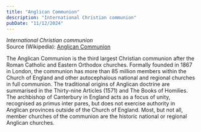 ```yaml
---
title: "Anglican Communion"
description: "International Christian communion"
pubDate: "11/12/2024"
---
```


*International Christian communion*  
Source (Wikipedia): [Anglican Communion][1]

The Anglican Communion is the third largest Christian communion after the Roman Catholic and Eastern Orthodox churches. Formally founded in 1867 in London, the communion has more than 85 million members within the Church of England and other autocephalous national and regional churches in full communion. The traditional origins of Anglican doctrine are summarised in the Thirty-nine Articles (1571) and The Books of Homilies. The archbishop of Canterbury in England acts as a focus of unity, recognised as primus inter pares, but does not exercise authority in Anglican provinces outside of the Church of England. Most, but not all, member churches of the communion are the historic national or regional Anglican churches.

[1]: https://en.wikipedia.org/wiki/Anglican_Communion

